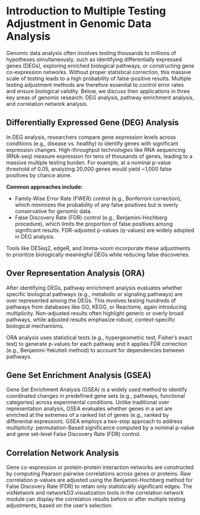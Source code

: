 # Introduction to Multiple Testing Adjustment in Genomic Data Analysis

Genomic data analysis often involves testing thousands to millions of hypotheses simultaneously, such as identifying differentially expressed genes (DEGs), exploring enriched biological pathways, or constructing gene co-expression networks. Without proper statistical correction, this massive scale of testing leads to a high probability of false-positive results. Multiple testing adjustment methods are therefore essential to control error rates and ensure biological validity. Below, we discuss their applications in three key areas of genomic research: DEG analysis, pathway enrichment analysis, and correlation network analysis.

## Differentially Expressed Gene (DEG) Analysis
In DEG analysis, researchers compare gene expression levels across conditions (e.g., disease vs. healthy) to identify genes with significant expression changes. High-throughput technologies like RNA sequencing (RNA-seq) measure expression for tens of thousands of genes, leading to a massive multiple testing burden. For example, at a nominal p-value threshold of 0.05, analyzing 20,000 genes would yield ~1,000 false positives by chance alone.

**Common approaches include:**

* Family-Wise Error Rate (FWER) control (e.g., Bonferroni correction), which minimizes the probability of any false positives but is overly conservative for genomic data.
* False Discovery Rate (FDR) control (e.g., Benjamini-Hochberg procedure), which limits the proportion of false positives among significant results. FDR-adjusted p-values (q-values) are widely adopted in DEG analysis.

Tools like DESeq2, edgeR, and limma-voom incorporate these adjustments to prioritize biologically meaningful DEGs while reducing false discoveries.

## Over Representation Analysis (ORA)
After identifying DEGs, pathway enrichment analysis evaluates whether specific biological pathways (e.g., metabolic or signaling pathways) are over represented among the DEGs. This involves testing hundreds of pathways from databases like GO, KEGG, or Reactome, again introducing multiplicity. Non-adjusted results often highlight generic or overly broad pathways, while adjusted results emphasize robust, context-specific biological mechanisms.

ORA analysis uses statistical tests (e.g., hypergeometric test, Fisher’s exact test) to generate p-values for each pathway and it applies FDR correction (e.g., Benjamini-Yekutieli method) to account for dependencies between pathways.

## Gene Set Enrichment Analysis (GSEA)

Gene Set Enrichment Analysis (GSEA) is a widely used method to identify coordinated changes in predefined gene sets (e.g., pathways, functional categories) across experimental conditions. Unlike traditional over representation analysis, GSEA evaluates whether genes in a set are enriched at the extremes of a ranked list of genes (e.g., ranked by differential expression). GSEA employs a two-step approach to address multiplicity: permutation-Based significance computed by a nominal p-value and gene set-level False Discovery Rate (FDR) control.

## Correlation Network Analysis
Gene co-expression or protein-protein interaction networks are constructed by computing Pearson pairwise correlations across genes or proteins. Raw correlation p-values are adjusted using the Benjamini-Hochberg method for False Discovery Rate (FDR) to retain only statistically significant edges. The visNetwork and networkD3 visualization tools in the correlation network module can display the correlation results before or after multiple testing adjustments, based on the user’s selection.